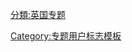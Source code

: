 {{Userbox
|border-c=#C0C090
|border-s=1
|id-c=white
|id=[[File:UK Outline and Flag.svg|43px]]
|info-c=#FFF8B1
|info-s=9
|info=這個用戶是'''[[Wikipedia:英國專題|英國專題]]'''的參與者。<includeonly>
|usercategory=參與英國專題的維基人
|usercategory2=喜歡英國的維基人
|nocat={{{nocat}}}
</includeonly>}}<noinclude>
[[Category:专题用户标志模板]]
[[分類:英国专题]]
</noinclude>